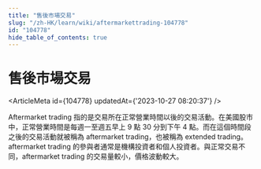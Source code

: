 ```yaml
---
title: "售後市場交易"
slug: "/zh-HK/learn/wiki/aftermarkettrading-104778"
id: "104778"
hide_table_of_contents: true
---
```



<Breadcrumbs current="售後市場交易" />

# 售後市場交易

<ArticleMeta id={104778} updatedAt={'2023-10-27 08:20:37'} />
<div className='border-solid border-b border-t-0 my-4 border-[var(--ifm-color-gray-300)]' />

Aftermarket trading 指的是交易所在正常營業時間以後的交易活動。在美國股市中，正常營業時間是每週一至週五早上 9 點 30 分到下午 4 點。而在這個時間段之後的交易活動就被稱為 aftermarket trading，也被稱為 extended trading。aftermarket trading 的參與者通常是機構投資者和個人投資者。與正常交易不同，aftermarket trading 的交易量較小，價格波動較大。
